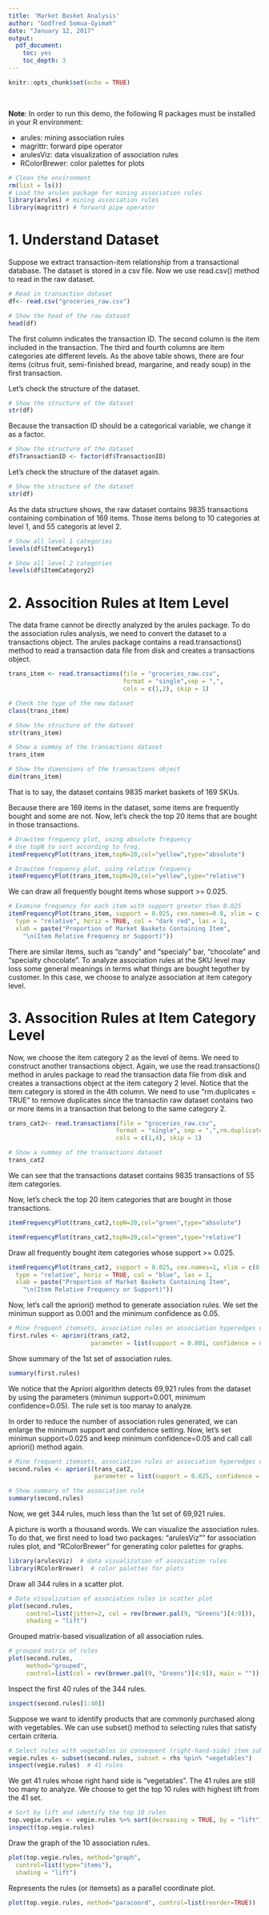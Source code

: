 ```yaml
---
title: 'Market Basket Analysis'
author: "Godfred Somua-Gyimah"
date: "January 12, 2017"
output: 
  pdf_document: 
    toc: yes
    toc_depth: 3
---
```


```r
knitr::opts_chunk$set(echo = TRUE)
```

&nbsp;
&nbsp;

**Note**: In order to run this demo, the following R packages must be installed in your R environment:

- arules: mining association rules
- magrittr: forward pipe operator
- arulesViz: data visualization of association rules
- RColorBrewer: color palettes for plots



\newpage

```r
# Clean the environment
rm(list = ls())
# Load the arules package for mining association rules
library(arules) # mining association rules
library(magrittr) # forward pipe operator

```

# 1. Understand Dataset

Suppose we extract transaction-item relationship from a transactional database. The dataset is stored in a csv file. Now we use read.csv() method to read in the raw dataset.

```r
# Read in transaction dataset
df<- read.csv("groceries_raw.csv")
```

```r
# Show the head of the raw dataset
head(df)

```

The first column indicates the transaction ID. The second column is the item included in the transaction. The third and fourth columns are item categories ate different levels. As the above table shows, there are four items (citrus fruit, semi-finished bread, margarine, and ready soup) in the first transaction.

Let's check the structure of the dataset.
```r
# Show the structure of the dataset
str(df)
```

Because the transaction ID should be a categorical variable, we change it as a factor.

```r
# Show the structure of the dataset
df$TransactionID <- factor(df$TransactionID)
```

Let's check the structure of the dataset again.

```r
# Show the structure of the dataset
str(df)
```

As the data structure shows, the raw dataset contains 9835 transactions containing combination of 169 items. Those items belong to 10 categories at level 1, and 55 categoris at level 2.

```r
# Show all level 1 categories
levels(df$ItemCategory1)
```
```r
# Show all level 2 categories
levels(df$ItemCategory2)
```


# 2. Assocition Rules at Item Level

The data frame cannot be directly analyzed by the arules package. To do the association rules analysis, we need to convert the dataset to a transactions object. The arules package contains a read.transactions() method to read a transaction data file from disk and creates a transactions object.

```r
trans_item <- read.transactions(file = "groceries_raw.csv", 
                                format = "single",sep = ",",
                                cols = c(1,2), skip = 1)
```

```r
# Check the type of the new dataset
class(trans_item)
```

```r
# Show the structure of the dataset
str(trans_item)
```

```r
# Show a summay of the transactions dataset
trans_item
```

```r
# Show the dimensions of the transactions object
dim(trans_item)
```

That is to say, the dataset contains 9835 market baskets of 169 SKUs. 


Because there are 169 items in the dataset, some items are frequently bought and some are not. Now, let's check the top 20 items that are bought in those transactions.
```r
# Drawitem frequency plot, using absolute frequency
# Use topN to sort according to freq.
itemFrequencyPlot(trans_item,topN=20,col="yellow",type="absolute")

```

```r
# Drawitem frequency plot, using relative frequency
itemFrequencyPlot(trans_item,topN=20,col="yellow",type="relative")
```

We can draw all frequently bought items whose support >= 0.025.

```r
# Examine frequency for each item with support greater than 0.025
itemFrequencyPlot(trans_item, support = 0.025, cex.names=0.8, xlim = c(0,0.3),
  type = "relative", horiz = TRUE, col = "dark red", las = 1,
  xlab = paste("Proportion of Market Baskets Containing Item",
    "\n(Item Relative Frequency or Support)"))
```

There are similar items, such as "candy" and "specialy" bar, "chocolate" and "specialty chocolate". To analyze association rules at the SKU level may loss some general meanings in terms what things are bought tegother by customer. In this case, we choose to analyze association at item category level.

# 3. Assocition Rules at Item Category Level

Now, we choose the item category 2 as the level of items. We need to construct another transactions object. Again, we use the read.transactions() method in arules package to read the transaction data file from disk and creates a transactions object at the item category 2 level. Notice that the item category is stored in the 4th column. We need to use "rm.duplicates = TRUE" to remove duplicates since the transactin raw dataset contains two or more items in a transaction that belong to the same category 2.

```r

trans_cat2<- read.transactions(file = "groceries_raw.csv", 
                              format = "single", sep = ",",rm.duplicates = TRUE,
                              cols = c(1,4), skip = 1)
```

```r
# Show a summay of the transactions dataset
trans_cat2
```

We can see that the transactions dataset contains 9835 transactions of 55 item categories.

Now, let's check the top 20 item categories that are bought in those transactions.

```r
itemFrequencyPlot(trans_cat2,topN=20,col="green",type="absolute")
```

```r
itemFrequencyPlot(trans_cat2,topN=20,col="green",type="relative")
```

Draw all frequently bought item categories whose support >= 0.025.

```r
itemFrequencyPlot(trans_cat2, support = 0.025, cex.names=1, xlim = c(0,0.5),
  type = "relative", horiz = TRUE, col = "blue", las = 1,
  xlab = paste("Proportion of Market Baskets Containing Item",
    "\n(Item Relative Frequency or Support)"))
```

Now, let's call the apriori() method to generate association rules. We set the minimun support as 0.001 and the minimum confidence as 0.05.
```r
# Mine frequent itemsets, association rules or association hyperedges using the Apriori algorithm.
first.rules <- apriori(trans_cat2, 
                       parameter = list(support = 0.001, confidence = 0.05))
```

Show summary of the 1st set of association rules.
```r
summary(first.rules)
```

We notice that the Apriori algorithm detects 69,921 rules from the dataset by using the parameters (minimun support=0.001, minimum confidence=0.05). The rule set is too manay to analyze.

In order to reduce the number of association rules generated, we can enlarge the minimum support and confidence setting. Now, let's set minimun support=0.025 and keep minimum confidence=0.05 and call call apriori() method again. 


```r
# Mine frequent itemsets, association rules or association hyperedges using the Apriori algorithm.
second.rules <- apriori(trans_cat2, 
                        parameter = list(support = 0.025, confidence = 0.05))
```
```r
# Show summary of the association rule
summary(second.rules)
```

Now, we get 344 rules, much less than the 1st set of 69,921 rules.

A picture is worth a thousand words. We can visualize the association rules. To do that, we first need to load two packages: "arulesViz"" for association rules plot, and "RColorBrewer" for generating color palettes for graphs.

```r
library(arulesViz)  # data visualization of association rules
library(RColorBrewer)  # color palettes for plots
```

Draw all 344 rules in a scatter plot.

```r
# Data visualization of association rules in scatter plot
plot(second.rules, 
     control=list(jitter=2, col = rev(brewer.pal(9, "Greens")[4:9])),
     shading = "lift")   
```

Grouped matrix-based visualization of all association rules.

```r
# grouped matrix of rules 
plot(second.rules, 
     method="grouped", 
     control=list(col = rev(brewer.pal(9, "Greens")[4:9]), main = ""))
```

Inspect the first 40 rules of the 344 rules.
```r
inspect(second.rules[1:40])
```

Suppose we want to identify products that are commonly purchased along with vegetables. We can use subset() method to selecting rules that satisfy certain criteria.

```r
# Select rules with vegetables in consequent (right-hand-side) item subsets
vegie.rules <- subset(second.rules, subset = rhs %pin% "vegetables")
inspect(vegie.rules)  # 41 rules
```

We get 41 rules whose right hand side is "vegetables". The 41 rules are still too many to analyze. We choose to get the top 10 rules with highest lift from the 41 set.

```r
# Sort by lift and identify the top 10 rules
top.vegie.rules <- vegie.rules %>% sort(decreasing = TRUE, by = "lift") %>% head(10)
inspect(top.vegie.rules) 
```

Draw the graph of the 10 association rules.

```r
plot(top.vegie.rules, method="graph", 
  control=list(type="items"), 
  shading = "lift")
```

Represents the rules (or itemsets) as a parallel coordinate plot.

```r
plot(top.vegie.rules, method="paracoord", control=list(reorder=TRUE))
```

